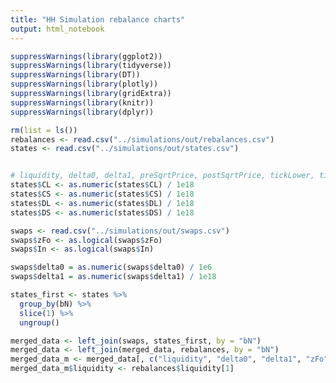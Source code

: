 ```yaml
---
title: "HH Simulation rebalance charts"
output: html_notebook
---
```


```r
suppressWarnings(library(ggplot2))
suppressWarnings(library(tidyverse))
suppressWarnings(library(DT))
suppressWarnings(library(plotly))
suppressWarnings(library(gridExtra))
suppressWarnings(library(knitr))
suppressWarnings(library(dplyr))
```

```r
rm(list = ls())
rebalances <- read.csv("../simulations/out/rebalances.csv")
states <- read.csv("../simulations/out/states.csv")


# liquidity, delta0, delta1, preSqrtPrice, postSqrtPrice, tickLower, tickUpper, CL, DL, CS, DS
states$CL <- as.numeric(states$CL) / 1e18
states$CS <- as.numeric(states$CS) / 1e18
states$DL <- as.numeric(states$DL) / 1e18
states$DS <- as.numeric(states$DS) / 1e18

swaps <- read.csv("../simulations/out/swaps.csv")
swaps$zFo <- as.logical(swaps$zFo)
swaps$In <- as.logical(swaps$In)

swaps$delta0 = as.numeric(swaps$delta0) / 1e6
swaps$delta1 = as.numeric(swaps$delta1) / 1e18

states_first <- states %>%
  group_by(bN) %>%
  slice(1) %>%
  ungroup()

merged_data <- left_join(swaps, states_first, by = "bN")
merged_data <- left_join(merged_data, rebalances, by = "bN")
merged_data_m <- merged_data[, c("liquidity", "delta0", "delta1", "zFo", "In", "preSqrtPrice", "postSqrtPrice", "tL", "tU", "CL", "DL", "CS", "DS")]
merged_data_m$liquidity <- rebalances$liquidity[1]
```